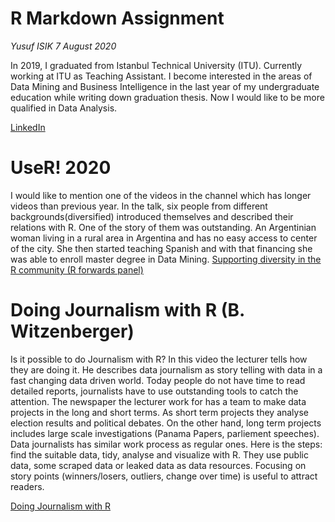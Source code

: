 
# R Markdown Assignment
*Yusuf ISIK* *7 August 2020*

In 2019, I graduated from Istanbul Technical University (ITU). Currently working at ITU as Teaching Assistant. I become interested in the areas of Data Mining and Business Intelligence in the last year of my undergraduate education while writing down graduation thesis. Now I would like to be more qualified in Data Analysis. 

[LinkedIn](https://www.linkedin.com/in/isikyusuf/)

# UseR! 2020 
I would like to mention one of the videos in the channel which has longer videos than previous year. 
In the talk, six people from different backgrounds(diversified) introduced themselves and described their relations with R. One of the story of them was outstanding. An Argentinian woman living in a rural area in Argentina and has no easy access to center of the city. She then started teaching Spanish and with that financing she was able to enroll master degree in Data Mining. 
[Supporting diversity in the R community (R forwards panel)](https://www.youtube.com/watch?v=gDO1OphmF5Q)

# Doing Journalism with R (B. Witzenberger)
Is it possible to do Journalism with R? In this video the lecturer tells how they are doing it. 
He describes data journalism as story telling with data in a fast changing data driven world. 
Today people do not have time to read detailed reports, journalists have to use outstanding tools to catch the attention. 
The newspaper the lecturer work for has a team to make data projects in the long and short terms. 
As short term projects they analyse election results and political debates. On the other hand, long term projects includes large scale investigations (Panama Papers, parliement speeches).  
Data journalists has similar work process as regular ones. Here is the steps: find the suitable data, tidy, analyse and visualize with R. 
They use public data, some scraped data or leaked data as data resources. 
Focusing on story points (winners/losers, outliers, change over time) is useful to attract readers. 

[Doing Journalism with R](https://www.youtube.com/watch?v=1bmdHy5vtfY)



